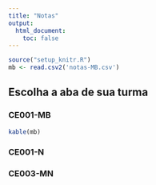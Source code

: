 ```yaml
---
title: "Notas"
output:
  html_document:
    toc: false
---
```


```r
source("setup_knitr.R")
mb <- read.csv2('notas-MB.csv')
```

## Escolha a aba de sua turma {.tabset}

### CE001-MB

```r
kable(mb)
```

### CE001-N

### CE003-MN
